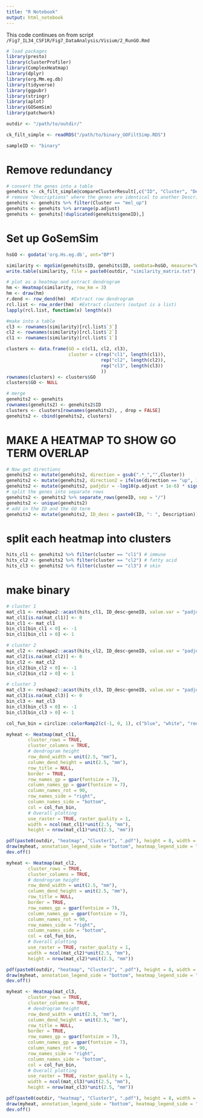 ```yaml
---
title: "R Notebook"
output: html_notebook
---
```


This code continues on from script `/Fig7_IL34_CSF1R/Fig7_DataAnalysis/Visium/2_RunGO.Rmd`

```r
# load packages
library(presto)
library(clusterProfiler)
library(ComplexHeatmap)
library(dplyr)
library(org.Mm.eg.db)
library(tidyverse)
library(ggpubr)
library(stringr)
library(aplot)
library(GOSemSim)
library(patchwork)
```

```r
outdir <- "/path/to/outdir/"

ck_filt_simple <- readRDS("/path/to/binary_GOFiltSimp.RDS")

sampleID <- "binary"
```

# Remove redundancy

```r
# convert the genes into a table
genehits <- ck_filt_simple@compareClusterResult[,c("ID", "Cluster", "Description", "p.adjust", "geneID")]
# remove "Descriptions" where the genes are identical to another Description (keep the highest p.adj)
genehits <- genehits %>% filter(Cluster == "mel_up")
genehits <- genehits %>% arrange(p.adjust)
genehits <- genehits[!duplicated(genehits$geneID),]
```

# Set up GoSemSim

```r
hsGO <- godata('org.Hs.eg.db', ont="BP")
```

```r
similarity <- mgoSim(genehits$ID, genehits$ID, semData=hsGO, measure="Wang", combine=NULL)
write.table(similarity, file = paste0(outdir, "similarity_matrix.txt"), sep = "\t", quote = FALSE, col.names = NA)
```

```r
# plot as a heatmap and extract dendrogram
hm <- Heatmap(similarity, row_km = 3)
hm <- draw(hm)
r.dend <- row_dend(hm)  #Extract row dendrogram
rcl.list <- row_order(hm)  #Extract clusters (output is a list)
lapply(rcl.list, function(x) length(x))
```
```r
#make into a table
cl3 <- rownames(similarity)[rcl.list$`3`]
cl2 <- rownames(similarity)[rcl.list$`2`]
cl1 <- rownames(similarity)[rcl.list$`1`]

clusters <- data.frame(GO = c(cl1, cl2, cl3),
                       cluster = c(rep("cl1", length(cl1)),
                                   rep("cl2", length(cl2)),
                                   rep("cl3", length(cl3))
                                   ))
rownames(clusters) <- clusters$GO
clusters$GO <- NULL

# merge
genehits2 <- genehits
rownames(genehits2) <- genehits2$ID
clusters <- clusters[rownames(genehits2), , drop = FALSE]
genehits2 <- cbind(genehits2, clusters)
```

# MAKE A HEATMAP TO SHOW GO TERM OVERLAP


```r
# Now get directions
genehits2 <- mutate(genehits2, direction = gsub(".*_","",Cluster))
genehits2 <- mutate(genehits2, direction2 = ifelse(direction == "up", 1, -1))
genehits2 <- mutate(genehits2, padjdir = -log10(p.adjust + 1e-6) * sign(direction2))
# split the genes into separate rows
genehits2 <- genehits2 %>% separate_rows(geneID, sep = "/")
genehits2 <- unique(genehits2)
# add in the ID and the GO term
genehits2 <- mutate(genehits2, ID_desc = paste0(ID, ": ", Description))
```

# split each heatmap into clusters

```r
hits_cl1 <- genehits2 %>% filter(cluster == "cl1") # immune
hits_cl2 <- genehits2 %>% filter(cluster == "cl2") # fatty acid
hits_cl3 <- genehits2 %>% filter(cluster == "cl3") # skin
```

# make binary

```r
# cluster 1
mat_cl1 <- reshape2::acast(hits_cl1, ID_desc~geneID, value.var = "padjdir")
mat_cl1[is.na(mat_cl1)] <- 0
bin_cl1 <- mat_cl1
bin_cl1[bin_cl1 < 0] <- -1
bin_cl1[bin_cl1 > 0] <- 1

# cluster 2
mat_cl2 <- reshape2::acast(hits_cl2, ID_desc~geneID, value.var = "padjdir")
mat_cl2[is.na(mat_cl2)] <- 0
bin_cl2 <- mat_cl2
bin_cl2[bin_cl2 < 0] <- -1
bin_cl2[bin_cl2 > 0] <- 1

# cluster 3
mat_cl3 <- reshape2::acast(hits_cl3, ID_desc~geneID, value.var = "padjdir")
mat_cl3[is.na(mat_cl3)] <- 0
bin_cl3 <- mat_cl3
bin_cl3[bin_cl3 < 0] <- -1
bin_cl3[bin_cl3 > 0] <- 1
```

```r
col_fun_bin = circlize::colorRamp2(c(-1, 0, 1), c("blue", "white", "red2"))
```

```r
myheat <- Heatmap(mat_cl1,
        cluster_rows = TRUE,
        cluster_columns = TRUE,
        # dendrogram height
        row_dend_width = unit(2.5, "mm"),
        column_dend_height = unit(2.5, "mm"),
        row_title = NULL,
        border = TRUE,
        row_names_gp = gpar(fontsize = 7),
        column_names_gp = gpar(fontsize = 7),
        column_names_rot = 90,
        row_names_side = "right",
        column_names_side = "bottom",
        col = col_fun_bin,
        # Overall plotting
        use_raster = TRUE, raster_quality = 1,
        width = ncol(mat_cl1)*unit(2.5, "mm"),
        height = nrow(mat_cl1)*unit(2.5, "mm"))

pdf(paste0(outdir, "heatmap", "Cluster1", ".pdf"), height = 8, width = 12)
draw(myheat, annotation_legend_side = "bottom", heatmap_legend_side = "bottom")
dev.off()
```

```r
myheat <- Heatmap(mat_cl2,
        cluster_rows = TRUE,
        cluster_columns = TRUE,
        # dendrogram height
        row_dend_width = unit(2.5, "mm"),
        column_dend_height = unit(2.5, "mm"),
        row_title = NULL,
        border = TRUE,
        row_names_gp = gpar(fontsize = 7),
        column_names_gp = gpar(fontsize = 7),
        column_names_rot = 90,
        row_names_side = "right",
        column_names_side = "bottom",
        col = col_fun_bin,
        # Overall plotting
        use_raster = TRUE, raster_quality = 1,
        width = ncol(mat_cl2)*unit(2.5, "mm"),
        height = nrow(mat_cl2)*unit(2.5, "mm"))

pdf(paste0(outdir, "heatmap", "Cluster2", ".pdf"), height = 8, width = 12)
draw(myheat, annotation_legend_side = "bottom", heatmap_legend_side = "bottom")
dev.off()
```

```r
myheat <- Heatmap(mat_cl3,
        cluster_rows = TRUE,
        cluster_columns = TRUE,
        # dendrogram height
        row_dend_width = unit(2.5, "mm"),
        column_dend_height = unit(2.5, "mm"),
        row_title = NULL,
        border = TRUE,
        row_names_gp = gpar(fontsize = 7),
        column_names_gp = gpar(fontsize = 7),
        column_names_rot = 90,
        row_names_side = "right",
        column_names_side = "bottom",
        col = col_fun_bin,
        # Overall plotting
        use_raster = TRUE, raster_quality = 1,
        width = ncol(mat_cl3)*unit(2.5, "mm"),
        height = nrow(mat_cl3)*unit(2.5, "mm"))

pdf(paste0(outdir, "heatmap", "Cluster3", ".pdf"), height = 8, width = 12)
draw(myheat, annotation_legend_side = "bottom", heatmap_legend_side = "bottom")
dev.off()
```

